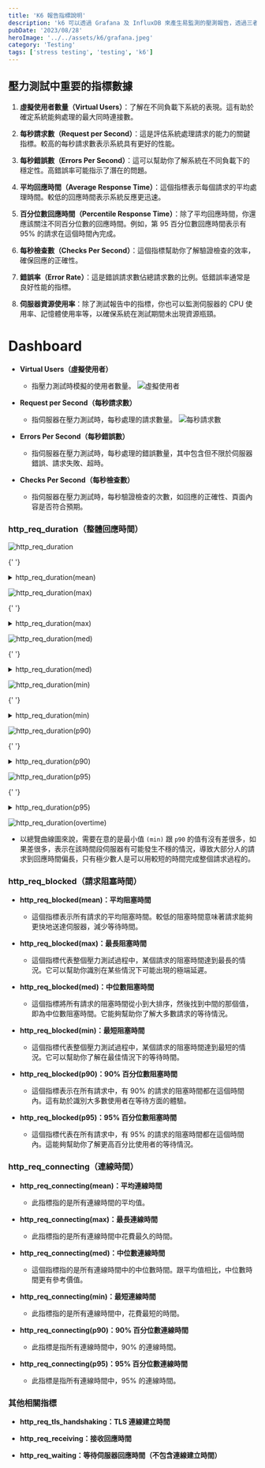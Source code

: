```yaml
---
title: 'K6 報告指標說明'
description: 'k6 可以透過 Grafana 及 InfluxDB 來產生易監測的壓測報告，透過三者的結合，可以將測試數據存儲在InfluxDB中，然後通過Grafana創建漂亮的圖表和儀表板，以便更好地監控和分析應用程序的性能。'
pubDate: '2023/08/28'
heroImage: '../../assets/k6/grafana.jpeg'
category: 'Testing'
tags: ['stress testing', 'testing', 'k6']
---
```


## 壓力測試中重要的指標數據

1. **虛擬使用者數量（Virtual Users）**：了解在不同負載下系統的表現。這有助於確定系統能夠處理的最大同時連接數。

2. **每秒請求數（Request per Second）**：這是評估系統處理請求的能力的關鍵指標。較高的每秒請求數表示系統具有更好的性能。

3. **每秒錯誤數（Errors Per Second）**：這可以幫助你了解系統在不同負載下的穩定性。高錯誤率可能指示了潛在的問題。

4. **平均回應時間（Average Response Time）**：這個指標表示每個請求的平均處理時間。較低的回應時間表示系統反應更迅速。

5. **百分位數回應時間（Percentile Response Time）**：除了平均回應時間，你還應該關注不同百分位數的回應時間。例如，第 95 百分位數回應時間表示有 95% 的請求在這個時間內完成。

6. **每秒檢查數（Checks Per Second）**：這個指標幫助你了解驗證檢查的效率，確保回應的正確性。

7. **錯誤率（Error Rate）**：這是錯誤請求數佔總請求數的比例。低錯誤率通常是良好性能的指標。

8. **伺服器資源使用率**：除了測試報告中的指標，你也可以監測伺服器的 CPU 使用率、記憶體使用率等，以確保系統在測試期間未出現資源瓶頸。

# Dashboard

- **Virtual Users（虛擬使用者）**

  - 指壓力測試時模擬的使用者數量。
    ![虛擬使用者](<../../assets/k6/VUs(virtual users).png>)

- **Request per Second（每秒請求數）**

  - 指伺服器在壓力測試時，每秒處理的請求數量。
    ![每秒請求數](<../../assets/k6/RPs(request per second).png>)

- **Errors Per Second（每秒錯誤數）**

  - 指伺服器在壓力測試時，每秒處理的錯誤數量，其中包含但不限於伺服器錯誤、請求失敗、超時。

- **Checks Per Second（每秒檢查數）**

  - 指伺服器在壓力測試時，每秒驗證檢查的次數，如回應的正確性、頁面內容是否符合預期。

### http_req_duration（整體回應時間）

![http_req_duration](<../../assets/k6/http_duration(mean).png>)

{' '}

<details>
	<summary>http_req_duration(mean)</summary>- 此指標指的是所有回應時間的平均值。
</details>

![http_req_duration(max)](<../../assets/k6/http_duration(max).png>)

{' '}

<details>
	<summary>http_req_duration(max)</summary>- 此指標指的是所有回應中花費最久的時間
</details>

![http_req_duration(med)](<../../assets/k6/http_duration(med).png>)

{' '}

<details>
	<summary>http_req_duration(med)</summary>- 這個指標指的是所有回應時間中的中位數時間 - 跟 `mean`
	相比，中位數時間會更有參考價值
</details>

![http_req_duration(min)](<../../assets/k6/http_duration(min).png>)

{' '}

<details>
	<summary>http_req_duration(min)</summary>- 此指標指的是所有回應時間中，花費最短的時間
</details>

![http_req_duration(p90)](<../../assets/k6/http_duration(p90).png>)

{' '}

<details>
	<summary>http_req_duration(p90)</summary>
	- 此指標是指所有回應的時間中，90% 的回應時間
	<br />- 公式計算舉例：
	<pre>
		<code>
			// 假設你有一組請求回應時間數據（以毫秒為單位） const responseTimes = [100, 150, 200, 250,
			300, 350, 400, 450, 500, 550]; // 將這些數據從小到大進行排序 const sortedResponseTimes =
			responseTimes.sort((a, b) => a - b); // 計算第 90 百分位數位置 const percentileIndex =
			Math.floor(sortedResponseTimes.length * 0.9); // 找到排在第 90 百分位數位置的數據 const
			p90Value = sortedResponseTimes[percentileIndex]; console.log(`http_req_duration(p90) 的值是 $
			{p90Value} 毫秒`); http_req_duration(p90) 的值是 500 毫秒
		</code>
	</pre>
</details>

![http_req_duration(p95)](<../../assets/k6/http_duration(p95).png>)

{' '}

<details>
	<summary>http_req_duration(p95)</summary>- 此指標是指所有回應的時間中，95% 的回應時間
</details>

![http_req_duration(overtime)](<../../assets/k6/http_duration(overtime).png>)

- 以總覽曲線圖來說，需要在意的是最小值 `(min)` 跟 `p90` 的值有沒有差很多，如果差很多，表示在該時間段伺服器有可能發生不穩的情況，導致大部分人的請求到回應時間偏長，只有極少數人是可以用較短的時間完成整個請求過程的。

### http_req_blocked（請求阻塞時間）

- **http_req_blocked(mean)：平均阻塞時間**

  - 這個指標表示所有請求的平均阻塞時間。較低的阻塞時間意味著請求能夠更快地送達伺服器，減少等待時間。

- **http_req_blocked(max)：最長阻塞時間**

  - 這個指標代表整個壓力測試過程中，某個請求的阻塞時間達到最長的情況。它可以幫助你識別在某些情況下可能出現的極端延遲。

- **http_req_blocked(med)：中位數阻塞時間**

  - 這個指標將所有請求的阻塞時間從小到大排序，然後找到中間的那個值，即為中位數阻塞時間。它能夠幫助你了解大多數請求的等待情況。

- **http_req_blocked(min)：最短阻塞時間**

  - 這個指標代表整個壓力測試過程中，某個請求的阻塞時間達到最短的情況。它可以幫助你了解在最佳情況下的等待時間。

- **http_req_blocked(p90)：90% 百分位數阻塞時間**

  - 這個指標表示在所有請求中，有 90% 的請求的阻塞時間都在這個時間內。這有助於識別大多數使用者在等待方面的體驗。

- **http_req_blocked(p95)：95% 百分位數阻塞時間**

  - 這個指標代表在所有請求中，有 95% 的請求的阻塞時間都在這個時間內。這能夠幫助你了解更高百分比使用者的等待情況。

### http_req_connecting（連線時間）

- **http_req_connecting(mean)：平均連線時間**

  - 此指標指的是所有連線時間的平均值。

- **http_req_connecting(max)：最長連線時間**

  - 此指標指的是所有連線時間中花費最久的時間。

- **http_req_connecting(med)：中位數連線時間**

  - 這個指標指的是所有連線時間中的中位數時間。跟平均值相比，中位數時間更有參考價值。

- **http_req_connecting(min)：最短連線時間**

  - 此指標指的是所有連線時間中，花費最短的時間。

- **http_req_connecting(p90)：90% 百分位數連線時間**

  - 此指標是指所有連線時間中，90% 的連線時間。

- **http_req_connecting(p95)：95% 百分位數連線時間**

  - 此指標是指所有連線時間中，95% 的連線時間。

### 其他相關指標

- **http_req_tls_handshaking：TLS 連線建立時間**

- **http_req_receiving：接收回應時間**

- **http_req_waiting：等待伺服器回應時間（不包含連線建立時間）**
